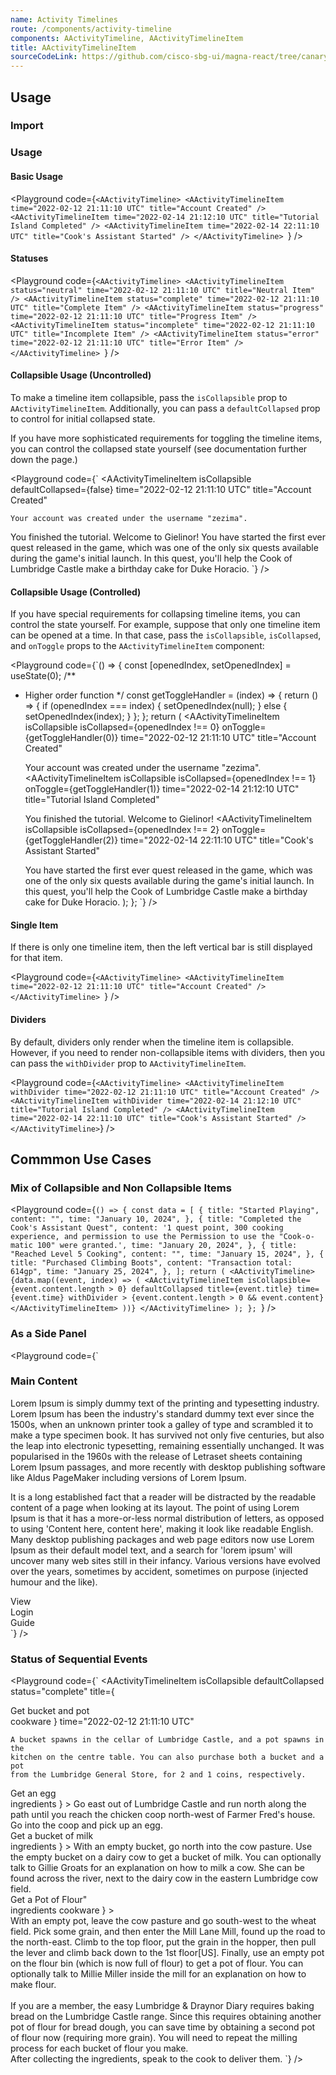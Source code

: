 ```yaml
---
name: Activity Timelines
route: /components/activity-timeline
components: AActivityTimeline, AActivityTimelineItem
title: AActivityTimelineItem
sourceCodeLink: https://github.com/cisco-sbg-ui/magna-react/tree/canary/framework/components/AActivityTimeline
---
```


## Usage

### Import

<ComponentImport components="AActivityTimeline, AActivityTimelineItem" />

### Usage

#### Basic Usage

<Playground
  code={`<AActivityTimeline>
  <AActivityTimelineItem
    time="2022-02-12 21:11:10 UTC"
    title="Account Created"
  />
  <AActivityTimelineItem
    time="2022-02-14 21:12:10 UTC"
    title="Tutorial Island Completed"
  />
  <AActivityTimelineItem
    time="2022-02-14 22:11:10 UTC"
    title="Cook's Assistant Started"
  />
</AActivityTimeline>
`}
/>

#### Statuses

<Playground
  code={`<AActivityTimeline>
  <AActivityTimelineItem
    status="neutral"
    time="2022-02-12 21:11:10 UTC"
    title="Neutral Item"
  />
  <AActivityTimelineItem
    status="complete"
    time="2022-02-12 21:11:10 UTC"
    title="Complete Item"
  />
  <AActivityTimelineItem
    status="progress"
    time="2022-02-12 21:11:10 UTC"
    title="Progress Item"
  />
  <AActivityTimelineItem
    status="incomplete"
    time="2022-02-12 21:11:10 UTC"
    title="Incomplete Item"
  />
  <AActivityTimelineItem
    status="error"
    time="2022-02-12 21:11:10 UTC"
    title="Error Item"
  />
</AActivityTimeline>
`}
/>

#### Collapsible Usage (Uncontrolled)

To make a timeline item collapsible, pass the `isCollapsible` prop to `AActivityTimelineItem`. Additionally, you can pass a `defaultCollapsed` prop to control for initial collapsed state.

If you have more sophisticated requirements for toggling the timeline items, you can control the collapsed state yourself (see documentation further down the page.)

<Playground
  code={`<AActivityTimeline>
  <AActivityTimelineItem
    isCollapsible
    defaultCollapsed={false}
    time="2022-02-12 21:11:10 UTC"
    title="Account Created"
  >
    Your account was created under the username "zezima".
  </AActivityTimelineItem>
  <AActivityTimelineItem
    isCollapsible
    defaultCollapsed
    time="2022-02-14 21:12:10 UTC"
    title="Tutorial Island Completed"
  >
    You finished the tutorial. Welcome to Gielinor!
  </AActivityTimelineItem>
  <AActivityTimelineItem
    isCollapsible
    defaultCollapsed
    time="2022-02-14 22:11:10 UTC"
    title="Cook's Assistant Started"
  >
    You have started the first ever quest released in the game, which was one of
    the only six quests available during the game's initial launch. In this
    quest, you'll help the Cook of Lumbridge Castle make a birthday cake for
    Duke Horacio.
  </AActivityTimelineItem>
</AActivityTimeline>
`}
/>

#### Collapsible Usage (Controlled)

If you have special requirements for collapsing timeline items, you can control the state yourself. For example, suppose that only one timeline item can be opened at a time. In that case, pass the `isCollapsible`, `isCollapsed`, and `onToggle` props to the `AActivityTimelineItem` component:

<Playground
  code={`() => {
  const [openedIndex, setOpenedIndex] = useState(0);
  /**
   * Higher order function
   */
  const getToggleHandler = (index) => {
    return () => {
      if (openedIndex === index) {
        setOpenedIndex(null);
      } else {
        setOpenedIndex(index);
      }
    };
  };
  return (
    <AActivityTimeline>
      <AActivityTimelineItem
        isCollapsible
        isCollapsed={openedIndex !== 0}
        onToggle={getToggleHandler(0)}
        time="2022-02-12 21:11:10 UTC"
        title="Account Created"
      >
        Your account was created under the username "zezima".
      </AActivityTimelineItem>
      <AActivityTimelineItem
        isCollapsible
        isCollapsed={openedIndex !== 1}
        onToggle={getToggleHandler(1)}
        time="2022-02-14 21:12:10 UTC"
        title="Tutorial Island Completed"
      >
        You finished the tutorial. Welcome to Gielinor!
      </AActivityTimelineItem>
      <AActivityTimelineItem
        isCollapsible
        isCollapsed={openedIndex !== 2}
        onToggle={getToggleHandler(2)}
        time="2022-02-14 22:11:10 UTC"
        title="Cook's Assistant Started"
      >
        You have started the first ever quest released in the game, which was
        one of the only six quests available during the game's initial launch.
        In this quest, you'll help the Cook of Lumbridge Castle make a birthday
        cake for Duke Horacio.
      </AActivityTimelineItem>
    </AActivityTimeline>
  );
};
`}
/>

#### Single Item

If there is only one timeline item, then the left vertical bar is still displayed for that item.

<Playground
  code={`<AActivityTimeline>
  <AActivityTimelineItem
    time="2022-02-12 21:11:10 UTC"
    title="Account Created"
  />
</AActivityTimeline>
`}
/>

#### Dividers

By default, dividers only render when the timeline item is collapsible. However, if you need to render non-collapsible items with dividers, then you can pass the `withDivider` prop to `AActivityTimelineItem`.

<Playground
  code={`<AActivityTimeline>
  <AActivityTimelineItem
    withDivider
    time="2022-02-12 21:11:10 UTC"
    title="Account Created"
  />
  <AActivityTimelineItem
    withDivider
    time="2022-02-14 21:12:10 UTC"
    title="Tutorial Island Completed"
  />
  <AActivityTimelineItem
    time="2022-02-14 22:11:10 UTC"
    title="Cook's Assistant Started"
  />
</AActivityTimeline>`}
/>

## Commmon Use Cases

### Mix of Collapsible and Non Collapsible Items

<Playground
  code={`() => {
  const data = [
    {
      title: "Started Playing",
      content: "",
      time: "January 10, 2024",
    },
    {
      title: "Completed the Cook's Assistant Quest",
      content:
        '1 quest point, 300 cooking experience, and permission to use the Permission to use the "Cook-o-matic 100" were granted.',
      time: "January 20, 2024",
    },
    {
      title: "Reached Level 5 Cooking",
      content: "",
      time: "January 15, 2024",
    },
    {
      title: "Purchased Climbing Boots",
      content: "Transaction total: 614gp",
      time: "January 25, 2024",
    },
  ];
  return (
    <AActivityTimeline>
      {data.map((event, index) => (
        <AActivityTimelineItem
          isCollapsible={event.content.length > 0}
          defaultCollapsed
          title={event.title}
          time={event.time}
          withDivider
        >
          {event.content.length > 0 && event.content}
        </AActivityTimelineItem>
      ))}
    </AActivityTimeline>
  );
};
`}
/>

### As a Side Panel

<Playground
  code={`<main className="d-flex pa-2">
  <section className="flex-grow-1 mr-4">
    <h3>Main Content</h3>
    <p>
      Lorem Ipsum is simply dummy text of the printing and typesetting industry. Lorem Ipsum has been the industry's standard dummy text ever since the 1500s, when an unknown printer took a galley of type and scrambled it to make a type specimen book. It has survived not only five centuries, but also the leap into electronic typesetting, remaining essentially unchanged. It was popularised in the 1960s with the release of Letraset sheets containing Lorem Ipsum passages, and more recently with desktop publishing software like Aldus PageMaker including versions of Lorem Ipsum.
    </p>
    <p>
      It is a long established fact that a reader will be distracted by the readable content of a page when looking at its layout. The point of using Lorem Ipsum is that it has a more-or-less normal distribution of letters, as opposed to using 'Content here, content here', making it look like readable English. Many desktop publishing packages and web page editors now use Lorem Ipsum as their default model text, and a search for 'lorem ipsum' will uncover many web sites still in their infancy. Various versions have evolved over the years, sometimes by accident, sometimes on purpose (injected humour and the like).
    </p>
  </section>
  
  <aside className="flex-shrink-0" style={{flexBasis: '350px'}}>
    <ACardBasic>
      <AActivityTimeline>
        <AActivityTimelineItem
          withDivider
          time="2022-02-12 21:11:10 UTC"
          title="Account Created"
        >
          <div className="d-flex justify-end">
            <AButton small>View</AButton>
          </div>
        </AActivityTimelineItem>
        <AActivityTimelineItem
          withDivider
          time="2022-02-14 21:12:10 UTC"
          title="Tutorial island completed"
        >
          <div className="d-flex justify-end">
            <AButton small>Login</AButton>
          </div>
        </AActivityTimelineItem>
        <AActivityTimelineItem
          withDivider
          time="2022-02-12 21:11:10 UTC"
          title="Cook's Assistant Started"
        >
          <div className="d-flex justify-end">
            <AButton small>Guide</AButton>
          </div>
        </AActivityTimelineItem>
      </AActivityTimeline>
    </ACardBasic>
  </aside>
</main>`}
/>

### Status of Sequential Events

<Playground
  code={`<AActivityTimeline>
  <AActivityTimelineItem
    isCollapsible
    defaultCollapsed
    status="complete"
    title={
      <AActivityTimelineItemTitle>
        <div>Get bucket and pot</div>
        <ATag color="accentI" small>
          cookware
        </ATag>
      </AActivityTimelineItemTitle>
    }
    time="2022-02-12 21:11:10 UTC"
  >
    A bucket spawns in the cellar of Lumbridge Castle, and a pot spawns in the
    kitchen on the centre table. You can also purchase both a bucket and a pot
    from the Lumbridge General Store, for 2 and 1 coins, respectively.
  </AActivityTimelineItem>
  <AActivityTimelineItem
    isCollapsible
    defaultCollapsed
    status="complete"
    time="2022-02-14 21:11:10 UTC"
    title={
      <AActivityTimelineItemTitle>
        <div>Get an egg</div>
        <ATag color="accentE" small>
          ingredients
        </ATag>
      </AActivityTimelineItemTitle>
    }
  >
    Go east out of Lumbridge Castle and run north along the path until you reach
    the chicken coop north-west of Farmer Fred's house. Go into the coop and
    pick up an egg.
  </AActivityTimelineItem>
  <AActivityTimelineItem
    isCollapsible
    defaultCollapsed
    status="complete"
    time="2022-02-14 21:11:10 UTC"
    title={
      <AActivityTimelineItemTitle>
        <div>Get a bucket of milk</div>
        <ATag color="accentE" small>
          ingredients
        </ATag>
      </AActivityTimelineItemTitle>
    }
  >
    With an empty bucket, go north into the cow pasture. Use the empty bucket on
    a dairy cow to get a bucket of milk. You can optionally talk to Gillie
    Groats for an explanation on how to milk a cow. She can be found across the
    river, next to the dairy cow in the eastern Lumbridge cow field.
  </AActivityTimelineItem>
  <AActivityTimelineItem
    isCollapsible
    defaultCollapsed
    status="progress"
    title={
      <AActivityTimelineItemTitle>
        <div>Get a Pot of Flour"</div>
        <ATag color="accentE" small className="m-1">
          ingredients
        </ATag>
        <ATag color="accentI" small>
          cookware
        </ATag>
      </AActivityTimelineItemTitle>
    }
  >
    <div>
      With an empty pot, leave the cow pasture and go south-west to the wheat
      field. Pick some grain, and then enter the Mill Lane Mill, found up the
      road to the north-east. Climb to the top floor, put the grain in the
      hopper, then pull the lever and climb back down to the 1st floor[US].
      Finally, use an empty pot on the flour bin (which is now full of flour) to
      get a pot of flour. You can optionally talk to Millie Miller inside the
      mill for an explanation on how to make flour.
    </div>
    <br />
    <div>
      If you are a member, the easy Lumbridge & Draynor Diary requires baking
      bread on the Lumbridge Castle range. Since this requires obtaining another
      pot of flour for bread dough, you can save time by obtaining a second pot
      of flour now (requiring more grain). You will need to repeat the milling
      process for each bucket of flour you make.
    </div>
  </AActivityTimelineItem>
  <AActivityTimelineItem
    isCollapsible
    defaultCollapsed
    status="incomplete"
    title="Deliver the Ingredients"
  >
    After collecting the ingredients, speak to the cook to deliver them.
  </AActivityTimelineItem>
  <AActivityTimelineItem status="incomplete" title="Quest Copmlete" />
</AActivityTimeline>
`}
/>
